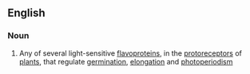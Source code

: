 ==English==

===Noun===
{{wikipedia}}
{{en-noun}}

#{{biochemistry}} Any of several light-sensitive [[flavoprotein]]s, in the [[protoreceptor]]s of [[plant]]s, that regulate [[germination]], [[elongation]] and [[photoperiodism]]